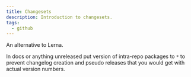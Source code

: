 ```yaml
---
title: Changesets
description: Introduction to changesets.
tags:
  - github
---
```


An alternative to Lerna.

In docs or anything unreleased put version of intra-repo packages to `*` to
prevent changelog creation and pseudo releases that you would get with actual
version numbers.
